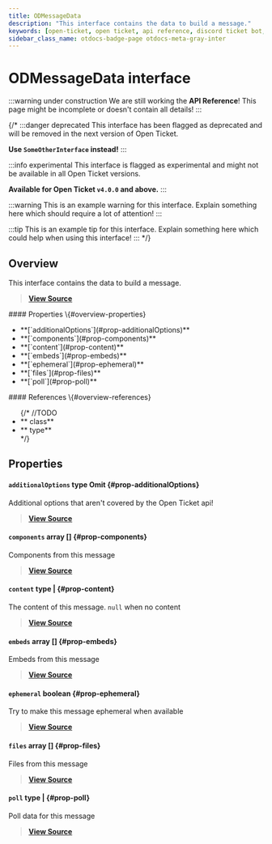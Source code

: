 ```yaml
---
title: ODMessageData
description: "This interface contains the data to build a message."
keywords: [open-ticket, open ticket, api reference, discord ticket bot, interface]
sidebar_class_name: otdocs-badge-page otdocs-meta-gray-inter
---
```

<head>
    <link rel="apple-touch-icon" href="/img/logo_vertical.png"/>
</head>

# ODMessageData <M color="gray">interface</M>

:::warning under construction
We are still working the **API Reference**! This page might be incomplete or doesn't contain all details!
:::

{/*
:::danger deprecated
This interface has been flagged as deprecated and will be removed in the next version of Open Ticket.

**Use `SomeOtherInterface` instead!**
:::

:::info experimental
This interface is flagged as experimental and might not be available in all Open Ticket versions.

**Available for Open Ticket `v4.0.0` and above.**
:::

:::warning
This is an example warning for this interface. Explain something here which should require a lot of attention!
:::

:::tip
This is an example tip for this interface. Explain something here which could help when using this interface!
:::
*/}

## Overview
This interface contains the data to build a message.

> [**View Source**](https://otgithub.dj-dj.be/tree/main/src/core/api/modules/builder.ts#L860)

<FlexHorizontal>
<div style={{width:"50%"}} className="otdocs-flex-mobile-width">
    #### Properties \{#overview-properties}
    <ul>
        <li>**[`additionalOptions`](#prop-additionalOptions)**</li>
        <li>**[`components`](#prop-components)**</li>
        <li>**[`content`](#prop-content)**</li>
        <li>**[`embeds`](#prop-embeds)**</li>
        <li>**[`ephemeral`](#prop-ephemeral)**</li>
        <li>**[`files`](#prop-files)**</li>
        <li>**[`poll`](#prop-poll)**</li>
    </ul>
</div>
<div style={{width:"50%"}} className="otdocs-flex-mobile-width">
    #### References \{#overview-references}
    <ul>
        {/*
        //TODO
        <li>**<code><ApiUrl url="class:ODId" label="api.ODId"/></code> <M color="purple">class</M>**</li>
        <li>**<code><ApiUrl url="type:ODExampleType" label="api.ODExampleType"/></code> <M color="brown">type</M>**</li>
        */}
    </ul>
</div>
</FlexHorizontal>

## Properties
<Divider></Divider>
#### `additionalOptions` <M color="brown">type</M> <ApiBlock>Omit</ApiBlock> \{#prop-additionalOptions}
Additional options that aren't covered by the Open Ticket api!

> [**View Source**](https://otgithub.dj-dj.be/tree/main/src/core/api/modules/builder.ts#L876)

<Divider></Divider>
#### `components` <M color="pink">array</M> <ApiBlock><ApiUrl url="interface:ODComponentBuildResult" label="api.ODComponentBuildResult"/>[]</ApiBlock> \{#prop-components}
Components from this message

> [**View Source**](https://otgithub.dj-dj.be/tree/main/src/core/api/modules/builder.ts#L871)

<Divider></Divider>
#### `content` <M color="brown">type</M> <ApiBlock><ApiUrl url="js:null" label="null"/>|<ApiUrl url="js:string" label="string"/></ApiBlock> \{#prop-content}
The content of this message. `null` when no content

> [**View Source**](https://otgithub.dj-dj.be/tree/main/src/core/api/modules/builder.ts#L862)

<Divider></Divider>
#### `embeds` <M color="pink">array</M> <ApiBlock><ApiUrl url="interface:ODEmbedBuildResult" label="api.ODEmbedBuildResult"/>[]</ApiBlock> \{#prop-embeds}
Embeds from this message

> [**View Source**](https://otgithub.dj-dj.be/tree/main/src/core/api/modules/builder.ts#L869)

<Divider></Divider>
#### `ephemeral` <M color="red">boolean</M> <ApiBlock><ApiUrl url="js:boolean" label="boolean"/></ApiBlock> \{#prop-ephemeral}
Try to make this message ephemeral when available

> [**View Source**](https://otgithub.dj-dj.be/tree/main/src/core/api/modules/builder.ts#L866)

<Divider></Divider>
#### `files` <M color="pink">array</M> <ApiBlock><ApiUrl url="interface:ODFileBuildResult" label="api.ODFileBuildResult"/>[]</ApiBlock> \{#prop-files}
Files from this message

> [**View Source**](https://otgithub.dj-dj.be/tree/main/src/core/api/modules/builder.ts#L873)

<Divider></Divider>
#### `poll` <M color="brown">type</M> <ApiBlock><ApiUrl url="js:null" label="null"/>|<ApiUrl url="https://discord.js.org/docs/packages/discord.js/main/PollData:Interface" label="discord.PollData"/></ApiBlock> \{#prop-poll}
Poll data for this message

> [**View Source**](https://otgithub.dj-dj.be/tree/main/src/core/api/modules/builder.ts#L864)

<Divider></Divider>
